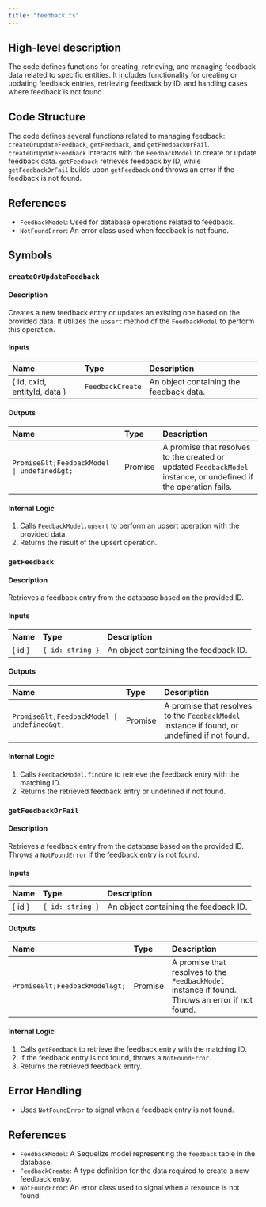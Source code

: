 ```yaml
---
title: "feedback.ts"
---
```


## High-level description
The code defines functions for creating, retrieving, and managing feedback data related to specific entities. It includes functionality for creating or updating feedback entries, retrieving feedback by ID, and handling cases where feedback is not found.

## Code Structure
The code defines several functions related to managing feedback: `createOrUpdateFeedback`, `getFeedback`, and `getFeedbackOrFail`. `createOrUpdateFeedback` interacts with the `FeedbackModel` to create or update feedback data. `getFeedback` retrieves feedback by ID, while `getFeedbackOrFail` builds upon `getFeedback` and throws an error if the feedback is not found.

## References
- `FeedbackModel`: Used for database operations related to feedback.
- `NotFoundError`: An error class used when feedback is not found.

## Symbols

### `createOrUpdateFeedback`
#### Description
Creates a new feedback entry or updates an existing one based on the provided data. It utilizes the `upsert` method of the `FeedbackModel` to perform this operation.

#### Inputs
| Name | Type | Description |
|:-----|:-----|:------------|
| { id, cxId, entityId, data } | `FeedbackCreate` | An object containing the feedback data. |

#### Outputs
| Name | Type | Description |
|:-----|:-----|:------------|
| `Promise&lt;FeedbackModel \| undefined&gt;` | Promise | A promise that resolves to the created or updated `FeedbackModel` instance, or undefined if the operation fails. |

#### Internal Logic
1. Calls `FeedbackModel.upsert` to perform an upsert operation with the provided data.
2. Returns the result of the upsert operation.

### `getFeedback`
#### Description
Retrieves a feedback entry from the database based on the provided ID.

#### Inputs
| Name | Type | Description |
|:-----|:-----|:------------|
| { id } | `{ id: string }` | An object containing the feedback ID. |

#### Outputs
| Name | Type | Description |
|:-----|:-----|:------------|
| `Promise&lt;FeedbackModel \| undefined&gt;` | Promise | A promise that resolves to the `FeedbackModel` instance if found, or undefined if not found. |

#### Internal Logic
1. Calls `FeedbackModel.findOne` to retrieve the feedback entry with the matching ID.
2. Returns the retrieved feedback entry or undefined if not found.

### `getFeedbackOrFail`
#### Description
Retrieves a feedback entry from the database based on the provided ID. Throws a `NotFoundError` if the feedback entry is not found.

#### Inputs
| Name | Type | Description |
|:-----|:-----|:------------|
| { id } | `{ id: string }` | An object containing the feedback ID. |

#### Outputs
| Name | Type | Description |
|:-----|:-----|:------------|
| `Promise&lt;FeedbackModel&gt;` | Promise | A promise that resolves to the `FeedbackModel` instance if found. Throws an error if not found. |

#### Internal Logic
1. Calls `getFeedback` to retrieve the feedback entry with the matching ID.
2. If the feedback entry is not found, throws a `NotFoundError`.
3. Returns the retrieved feedback entry.

## Error Handling
- Uses `NotFoundError` to signal when a feedback entry is not found.

## References
- `FeedbackModel`: A Sequelize model representing the `feedback` table in the database.
- `FeedbackCreate`: A type definition for the data required to create a new feedback entry.
- `NotFoundError`: An error class used to signal when a resource is not found.
